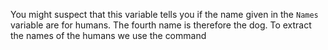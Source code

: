 You might suspect that this variable tells you if the name given in the
`Names` variable are for humans. The fourth name is therefore
the dog. To extract the names of the humans we use the command 

